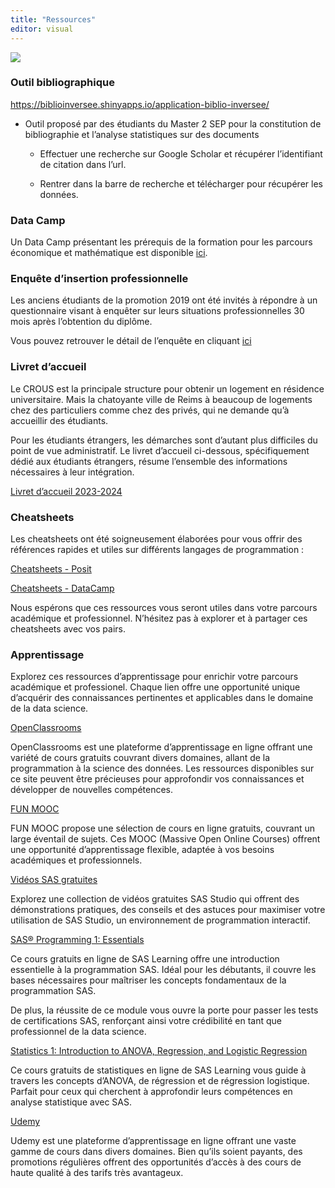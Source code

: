 ```yaml
---
title: "Ressources"
editor: visual
---
```


![](Images/28.jpg){fig-align="center"}

### Outil bibliographique

<https://biblioinversee.shinyapps.io/application-biblio-inversee/>

-   Outil proposé par des étudiants du Master 2 SEP pour la constitution de bibliographie et l'analyse statistiques sur des documents

    -   Effectuer une recherche sur Google Scholar et récupérer l'identifiant de citation dans l'url.

    -   Rentrer dans la barre de recherche et télécharger pour récupérer les données.

### Data Camp

Un Data Camp présentant les prérequis de la formation pour les parcours économique et mathématique est disponible [ici](https://elifets.github.io/DataCamp_SEP_2023_2024/).

### Enquête d'insertion professionnelle

Les anciens étudiants de la promotion 2019 ont été invités à répondre à un questionnaire visant à enquêter sur leurs situations professionnelles 30 mois après l'obtention du diplôme.

Vous pouvez retrouver le détail de l'enquête en cliquant [ici](enquetes.pdf)

### Livret d'accueil

Le CROUS est la principale structure pour obtenir un logement en résidence universitaire. Mais la chatoyante ville de Reims à beaucoup de logements chez des particuliers comme chez des privés, qui ne demande qu'à accueillir des étudiants.

Pour les étudiants étrangers, les démarches sont d'autant plus difficiles du point de vue administratif. Le livret d'accueil ci-dessous, spécifiquement dédié aux étudiants étrangers, résume l'ensemble des informations nécessaires à leur intégration.

[Livret d'accueil 2023-2024](https://drive.google.com/file/d/1vFnBbquo8QCHM_CsVI4xImzZcVX5F0yI/view?usp=sharing)

### Cheatsheets

Les cheatsheets ont été soigneusement élaborées pour vous offrir des références rapides et utiles sur différents langages de programmation :

[Cheatsheets - Posit](https://posit.co/resources/cheatsheets/?type=posit-cheatsheets/)

[Cheatsheets - DataCamp](https://www.datacamp.com/resources/cheatsheets)

Nous espérons que ces ressources vous seront utiles dans votre parcours académique et professionnel. N'hésitez pas à explorer et à partager ces cheatsheets avec vos pairs.

### Apprentissage

Explorez ces ressources d'apprentissage pour enrichir votre parcours académique et professionel. Chaque lien offre une opportunité unique d'acquérir des connaissances pertinentes et applicables dans le domaine de la data science.

[OpenClassrooms](https://openclassrooms.com/fr/)

OpenClassrooms est une plateforme d'apprentissage en ligne offrant une variété de cours gratuits couvrant divers domaines, allant de la programmation à la science des données. Les ressources disponibles sur ce site peuvent être précieuses pour approfondir vos connaissances et développer de nouvelles compétences.

[FUN MOOC](https://www.fun-mooc.fr/fr/cours/?limit=21&offset=0)

FUN MOOC propose une sélection de cours en ligne gratuits, couvrant un large éventail de sujets. Ces MOOC (Massive Open Online Courses) offrent une opportunité d'apprentissage flexible, adaptée à vos besoins académiques et professionnels.

[Vidéos SAS gratuites](https://video.sas.com/category/videos/sas-studio)

Explorez une collection de vidéos gratuites SAS Studio qui offrent des démonstrations pratiques, des conseils et des astuces pour maximiser votre utilisation de SAS Studio, un environnement de programmation interactif.

[SAS® Programming 1: Essentials](https://learn.sas.com/course/view.php?id=118)

Ce cours gratuits en ligne de SAS Learning offre une introduction essentielle à la programmation SAS. Idéal pour les débutants, il couvre les bases nécessaires pour maîtriser les concepts fondamentaux de la programmation SAS.

De plus, la réussite de ce module vous ouvre la porte pour passer les tests de certifications SAS, renforçant ainsi votre crédibilité en tant que professionnel de la data science.

[Statistics 1: Introduction to ANOVA, Regression, and Logistic Regression](https://learn.sas.com/course/view.php?id=451)

Ce cours gratuits de statistiques en ligne de SAS Learning vous guide à travers les concepts d'ANOVA, de régression et de régression logistique. Parfait pour ceux qui cherchent à approfondir leurs compétences en analyse statistique avec SAS.

[Udemy](https://www.udemy.com/)

Udemy est une plateforme d'apprentissage en ligne offrant une vaste gamme de cours dans divers domaines. Bien qu'ils soient payants, des promotions régulières offrent des opportunités d'accès à des cours de haute qualité à des tarifs très avantageux.
